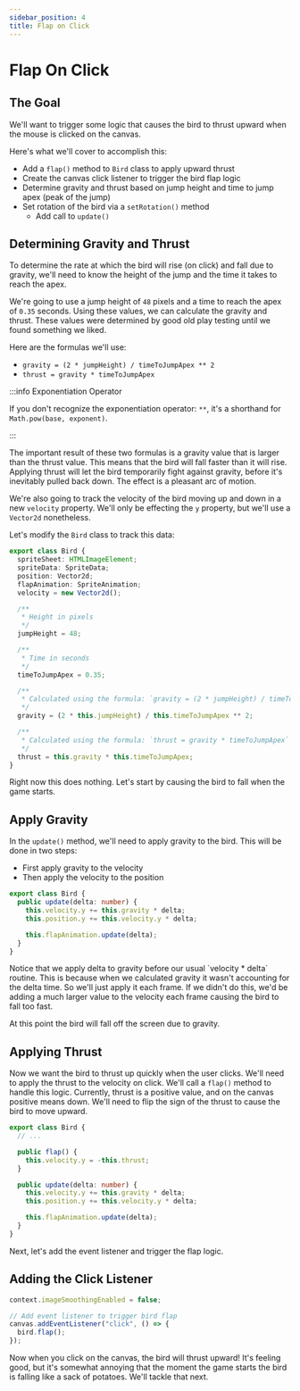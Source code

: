 ```yaml
---
sidebar_position: 4
title: Flap on Click
---
```


# Flap On Click

## The Goal

We'll want to trigger some logic that causes the bird to thrust upward when the mouse is clicked on the canvas.

Here's what we'll cover to accomplish this:

- Add a `flap()` method to `Bird` class to apply upward thrust
- Create the canvas click listener to trigger the bird flap logic
- Determine gravity and thrust based on jump height and time to jump apex (peak of the jump)
- Set rotation of the bird via a `setRotation()` method
  - Add call to `update()`

## Determining Gravity and Thrust

To determine the rate at which the bird will rise (on click) and fall due to gravity, we'll need to know the height of the jump and the time it takes to reach the apex.

We're going to use a jump height of `48` pixels and a time to reach the apex of `0.35` seconds. Using these values, we can calculate the gravity and thrust. These values were determined by good old play testing until we found something we liked.

Here are the formulas we'll use:

- `gravity = (2 * jumpHeight) / timeToJumpApex ** 2`
- `thrust = gravity * timeToJumpApex`

:::info Exponentiation Operator

If you don't recognize the exponentiation operator: `**`, it's a shorthand for `Math.pow(base, exponent)`.

:::

The important result of these two formulas is a gravity value that is larger than the thrust value. This means that the bird will fall faster than it will rise. Applying thrust will let the bird temporarily fight against gravity, before it's inevitably pulled back down. The effect is a pleasant arc of motion.

We're also going to track the velocity of the bird moving up and down in a new `velocity` property. We'll only be effecting the `y` property, but we'll use a `Vector2d` nonetheless.

Let's modify the `Bird` class to track this data:

```typescript +{6,8-26} title="src/entities/bird.ts"
export class Bird {
  spriteSheet: HTMLImageElement;
  spriteData: SpriteData;
  position: Vector2d;
  flapAnimation: SpriteAnimation;
  velocity = new Vector2d();

  /**
   * Height in pixels
   */
  jumpHeight = 48;

  /**
   * Time in seconds
   */
  timeToJumpApex = 0.35;

  /**
   * Calculated using the formula: `gravity = (2 * jumpHeight) / timeToJumpApex ** 2`
   */
  gravity = (2 * this.jumpHeight) / this.timeToJumpApex ** 2;

  /**
   * Calculated using the formula: `thrust = gravity * timeToJumpApex`
   */
  thrust = this.gravity * this.timeToJumpApex;
}
```

Right now this does nothing. Let's start by causing the bird to fall when the game starts.

## Apply Gravity

In the `update()` method, we'll need to apply gravity to the bird. This will be done in two steps:

- First apply gravity to the velocity
- Then apply the velocity to the position

```typescript +{3-4} title="src/entities/bird.ts"
export class Bird {
  public update(delta: number) {
    this.velocity.y += this.gravity * delta;
    this.position.y += this.velocity.y * delta;

    this.flapAnimation.update(delta);
  }
}
```

<AlertInfo title="Gravity Delta Time">
  Notice that we apply delta to gravity before our usual `velocity * delta`
  routine. This is because when we calculated gravity it wasn't accounting for
  the delta time. So we'll just apply it each frame. If we didn't do this, we'd
  be adding a much larger value to the velocity each frame causing the bird to
  fall too fast.
</AlertInfo>

At this point the bird will fall off the screen due to gravity.

## Applying Thrust

Now we want the bird to thrust up quickly when the user clicks. We'll need to apply the thrust to the velocity on click. We'll call a `flap()` method to handle this logic. Currently, thrust is a positive value, and on the canvas positive means down. We'll need to flip the sign of the thrust to cause the bird to move upward.

```typescript +{4-6} title="src/entities/bird.ts"
export class Bird {
  // ...

  public flap() {
    this.velocity.y = -this.thrust;
  }

  public update(delta: number) {
    this.velocity.y += this.gravity * delta;
    this.position.y += this.velocity.y * delta;

    this.flapAnimation.update(delta);
  }
}
```

Next, let's add the event listener and trigger the flap logic.

## Adding the Click Listener

```typescript +{3-6} title="src/main.ts"
context.imageSmoothingEnabled = false;

// Add event listener to trigger bird flap
canvas.addEventListener("click", () => {
  bird.flap();
});
```

Now when you click on the canvas, the bird will thrust upward! It's feeling good, but it's somewhat annoying that the moment the game starts the bird is falling like a sack of potatoes. We'll tackle that next.
